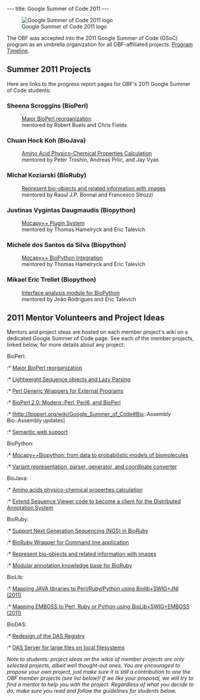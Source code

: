 ---
title: Google Summer of Code 2011
---

[[Image:Gsoc_2011_logo.png|right|frame|link=http://code.google.com/soc|Google Summer of Code 2011 logo]] 

The OBF was accepted into the 2011 Google Summer of Code (GSoC) program as an umbrella organization for all OBF-affiliated projects. [http://socghop.appspot.com/document/show/gsoc_program/google/gsoc2011/timeline Program Timeline].

== Summer 2011 Projects ==

Here are links to the progress report pages for OBF's 2011 Google Summer of Code students:

=== Sheena Scroggins (BioPerl) ===

:[http://www.techomics.com/  Major BioPerl reorganization]
:mentored by Robert Buels and Chris Fields

=== Chuan Hock Koh (BioJava) ===

:[http://biojava.org/wiki/GSoC:AAPropertiesComputation Amino Acid Physico-Chemical Properties Calculation]
:mentored by Peter Troshin, Andreas Prlic, and Jay Vyas

=== Michał Koziarski (BioRuby) ===

:[http://bioruby.open-bio.org/wiki/GSoC:Bio-images Represent bio-objects and related information with images]
:mentored by Raoul J.P. Bonnal and Francesco Strozzi

=== Justinas Vygintas Daugmaudis (Biopython) ===

:[http://biopython.org/wiki/GSOC2011_MocapyExt Mocapy++ Plugin System]
:mentored by Thomas Hamelryck and Eric Talevich

=== Michele dos Santos da Silva (Biopython) ===

:[http://biopython.org/wiki/GSOC2011_Mocapy Mocapy++ BioPython Integration] 
:mentored by Thomas Hamelryck and Eric Talevich

=== Mikael Eric Trellet (Biopython) ===

:[http://www.biopython.org/wiki/GSoC2011_mtrellet Interface analysis module for BioPython]
:mentored by João Rodrigues and Eric Talevich

== 2011 Mentor Volunteers and Project Ideas ==

Mentors and project ideas are hosted on each member project's wiki on a dedicated Google Summer of Code page.  See each of the member projects, linked below, for more details about any project:

;BioPerl:
:* [http://bioperl.org/wiki/Google_Summer_of_Code#Major_BioPerl_reorganization  Major BioPerl reorganization]
:* [http://bioperl.org/wiki/Google_Summer_of_Code#Lightweight.2FLazy_BioPerl_Classes Lightweight Sequence objects and Lazy Parsing]
:* [http://bioperl.org/wiki/Google_Summer_of_Code#Perl_Run_Wrappers_for_External_Programs_in_a_Flash  Perl Generic Wrappers for External Programs]
:* [http://bioperl.org/wiki/Google_Summer_of_Code#BioPerl_2.0_.28and_beyond.29  BioPerl 2.0: Modern::Perl, Perl6, and BioPerl]
:* [http://bioperl.org/wiki/Google_Summer_of_Code#Bio::Assembly Bio::Assembly updates]
:* [http://bioperl.org/wiki/Google_Summer_of_Code#Semantic_Web_Support  Semantic web support]

;BioPython:
:* [http://biopython.org/wiki/Google_Summer_of_Code#Mocapy.2B.2BBiopython:_from_data_to_probabilistic_models_of_biomolecules  Mocapy++Biopython: from data to probabilistic models of biomolecules]
:* [http://biopython.org/wiki/Google_Summer_of_Code#Variant_representation.2C_parser.2C_generator.2C_and_coordinate_converter Variant representation, parser, generator, and coordinate converter]

;BioJava:
:* [http://biojava.org/wiki/Google_Summer_of_Code#Amino_acids_physico-chemical_properties_calculation  Amino acids physico-chemical properties calculation]
:* [http://biojava.org/wiki/Google_Summer_of_Code#Extend_Sequence_Viewer_code_to_become_a_client_for_the_Distributed_Annotation_System  Extend Sequence Viewer code to become a client for the Distributed Annotation System ]

;BioRuby:
:* [http://bioruby.open-bio.org/wiki/Google_Summer_of_Code#Support_Next_Generation_Sequencing_.28NGS.29_in_BioRuby  Support Next Generation Sequencing (NGS) in BioRuby]
:* [http://bioruby.open-bio.org/wiki/Google_Summer_of_Code#BioRuby_Wrapper_for_Command_line_application  BioRuby Wrapper for Command line application]
:* [http://bioruby.open-bio.org/wiki/Google_Summer_of_Code#Represent_bio-objects_and_related_information_with_images  Represent bio-objects and related information with images]
:* [http://bioruby.open-bio.org/wiki/Google_Summer_of_Code#Modular_annotation_knowledge_base_for_BioRuby  Modular annotation knowledge base for BioRuby]

;BioLib:
:* [http://biolib.open-bio.org/wiki/GSoC2011  Mapping JAVA libraries to Perl/Ruby/Python using Biolib+SWIG+JNI (2011)]
:* [http://biolib.open-bio.org/wiki/GSoC2011  Mapping EMBOSS to Perl, Ruby or Python using BioLib+SWIG+EMBOSS (2011)]

;BioDAS:
:* [http://www.biodas.org/wiki/GSoC2011  Redesign of the DAS Registry]
:* [http://www.biodas.org/wiki/GSoC2011  DAS Server for large files on local filesystems]

''Note to students: project ideas on the wikis of member projects are only selected projects, albeit well thought-out ones. You are encouraged to propose your own project, just make sure it is still a contribution to one the OBF member projects (see list below)! If we like your proposal, we will try to find a mentor to help you with the project.  Regardless of what you decide to do, make sure you read and follow the guidelines for students below.''